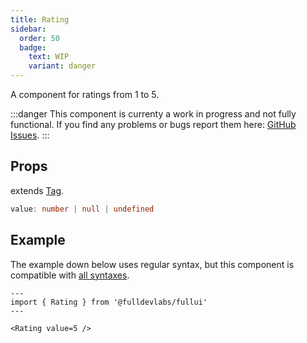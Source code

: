 ```yaml
---
title: Rating
sidebar: 
  order: 50
  badge:
    text: WIP
    variant: danger
---
```


A component for ratings from 1 to 5.

:::danger
This component is currenty a work in progress and not fully functional. 
If you find any problems or bugs report them here: [GitHub Issues](https://github.com/fulldevlabs/fullui/issues).
:::

## Props
extends [Tag](/components/tag).
```ts
value: number | null | undefined
```

## Example
The example down below uses regular syntax, but this component is compatible with [all syntaxes](/guides/components#syntax).

```astro live
---
import { Rating } from '@fulldevlabs/fullui'
---

<Rating value=5 />
```